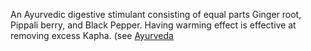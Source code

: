 An Ayurvedic digestive stimulant consisting of equal parts Ginger root, Pippali berry, and Black Pepper. Having warming effect is effective at removing excess Kapha. (see [[Ayurveda]]
